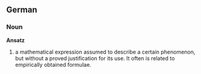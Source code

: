 ==German==
===Noun===
'''Ansatz'''
#a mathematical expression assumed to describe a certain phenomenon, but without a proved justification for its use. It often is related to empirically obtained formulae.

{{stub}}